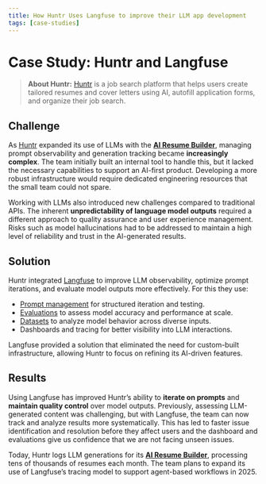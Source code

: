```yaml
---
title: How Huntr Uses Langfuse to improve their LLM app development
tags: [case-studies]
---
```


# Case Study: Huntr and Langfuse

> **About Huntr:** [Huntr](https://huntr.co/) is a job search platform that helps users create tailored resumes and cover letters using AI, autofill application forms, and organize their job search.

## Challenge

As [Huntr](https://huntr.co/) expanded its use of LLMs with the [**AI Resume Builder**](https://huntr.co/product/ai-resume-builder), managing prompt observability and generation tracking became **increasingly complex**. The team initially built an internal tool to handle this, but it lacked the necessary capabilities to support an AI-first product. Developing a more robust infrastructure would require dedicated engineering resources that the small team could not spare.

Working with LLMs also introduced new challenges compared to traditional APIs. The inherent **unpredictability of language model outputs** required a different approach to quality assurance and user experience management. Risks such as model hallucinations had to be addressed to maintain a high level of reliability and trust in the AI-generated results.

## Solution

Huntr integrated [Langfuse](https://langfuse.com/) to improve LLM observability, optimize prompt iterations, and evaluate model outputs more effectively. For this they use:

- [Prompt management](/docs/prompts/get-started) for structured iteration and testing.
- [Evaluations](/docs/scores/overview) to assess model accuracy and performance at scale.
- [Datasets](/docs/datasets/overview) to analyze model behavior across diverse inputs.
- Dashboards and tracing for better visibility into LLM interactions.

Langfuse provided a solution that eliminated the need for custom-built infrastructure, allowing Huntr to focus on refining its AI-driven features.

## Results

Using Langfuse has improved Huntr’s ability to **iterate on prompts** and **maintain quality control** over model outputs. Previously, assessing LLM-generated content was challenging, but with Langfuse, the team can now track and analyze results more systematically. This has led to faster issue identification and resolution before they affect users and the dashboard and evaluations give us confidence that we are not facing unseen issues.

Today, Huntr logs LLM generations for its [**AI Resume Builder**](https://huntr.co/product/ai-resume-builder), processing tens of thousands of resumes each month. The team plans to expand its use of Langfuse’s tracing model to support agent-based workflows in 2025.
